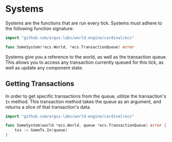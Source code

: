 # Systems

Systems are the functions that are run every tick. Systems must adhere to the following function signature:

```go
import "github.com/argus-labs/world-engine/cardinal/ecs"

func SomeSystem(*ecs.World, *ecs.TransactionQueue) error
```

Systems give you a reference to the world, as well as the transaction queue. This allows you to access any transaction currently queued for this tick, as well as update any component state.

## Getting Transactions

In order to get specific transactions from the queue, utilize the transaction's `In` method. This transaction method takes the queue as an argument, and returns a slice of that transaction's data.

```go
import "github.com/argus-labs/world-engine/cardinal/ecs"

func SomeSystem(world *ecs.World, queue *ecs.TransactionQueue) error {
    txs := SomeTx.In(queue)
}
```
